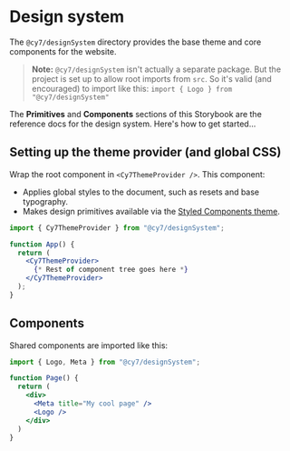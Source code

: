 
<Meta title="Guide | Design system" />

# Design system

The `@cy7/designSystem` directory provides the base theme and core components for the website.

> **Note:** `@cy7/designSystem` isn't actually a separate package. But the project is set up to allow root imports from `src`. So it's valid (and encouraged) to import like this: `import { Logo } from "@cy7/designSystem"`

The **Primitives** and **Components** sections of this Storybook are the reference docs for the design system. Here's how to get started...

## Setting up the theme provider (and global CSS)

Wrap the root component in `<Cy7ThemeProvider />`. This component:

* Applies global styles to the document, such as resets and base typography.
* Makes design primitives available via the [Styled Components theme](https://www.styled-components.com/docs/advanced#theming).

```jsx
import { Cy7ThemeProvider } from "@cy7/designSystem";

function App() {
  return (
    <Cy7ThemeProvider>
      {* Rest of component tree goes here *}
    </Cy7ThemeProvider>
  );
}
```

## Components

Shared components are imported like this:

```jsx
import { Logo, Meta } from "@cy7/designSystem";

function Page() {
  return (
    <div>
      <Meta title="My cool page" />
      <Logo />
    </div>
  )
}
```
